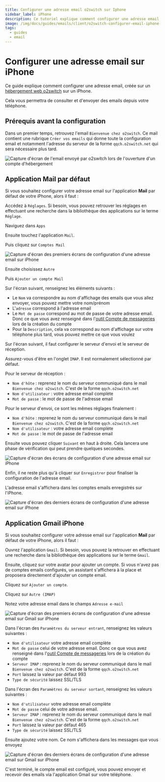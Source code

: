 ```yaml
---
title: Configurer une adresse email o2switch sur Iphone
sidebar_label: iPhone
description: Ce tutoriel explique comment configurer une adresse email o2switch sur un iPhone
image: /img/docs/guides/emails/client/o2switch-configurer-email-iphone-2.png
tags:
  - guides
  - email
---
```


# Configurer une adresse email sur iPhone 

Ce guide explique comment configurer une adresse email, créée sur un [hébergement web
o2switch](https://www.o2switch.fr/hebergement-illimite/) sur un iPhone.

Cela vous permettra de consulter et d'envoyer des emails depuis votre téléphone.

## Prérequis avant la configuration


Dans un premier temps, retrouvez l'email `Bienvenue chez o2switch`. Ce mail contient une rubrique `Créer vos emails` qui
donne toute la configuration email et notamment l'adresse du serveur de la forme `qqch.o2switch.net` qui sera nécessaire
plus tard.



<Image
    src="/img/docs/guides/emails/client/mail-bienvenue-configuration.png"
    title="Le mail Bienvenue chez o2switch contient toute la configuration à utiliser pour les emails"
    caption="Le mail bienvenue chez o2switch contient la configuration à utiliser"
    alt="Capture d'écran de l'email envoyé par o2switch lors de l'ouverture d'un compte d'hébergement"
/>


## Application Mail par défaut 

Si vous souhaitez configurer votre adresse email sur l'application  **Mail** par défaut de votre iPhone, alors il faut :

<Badge text="1" type="danger" /> Accédez à `Réglages`. Si besoin, vous pouvez retrouver les réglages en effectuant 
une recherche dans la bibliothèque des applications sur le terme `Réglage`.

<Badge text="2" type="danger" /> Naviguez dans `Apps` 

<Badge text="3" type="danger" /> Ensuite touchez l'application `Mail`. 

<Badge text="4" type="danger" /> Puis cliquez sur `Comptes Mail`

<Image
    src="/img/docs/guides/emails/client/o2switch-configurer-email-iphone-1.png"
    title="Première étape de la configuration d'une adresse email sur iPhone"
    caption="Première étape dans la configuration de l'adresse email o2switch sur iPhone"
    alt="Capture d'écran des premiers écrans de configuration d'une adresse email sur iPhone"
/>

<Badge text="5" type="danger" /> Ensuite choisissez `Autre`

<Badge text="6" type="danger" /> Puis `Ajouter un compte Mail`

<Badge text="7" type="danger" /> Sur l'écran suivant, renseignez les éléments suivants : 
- Le `Nom` va correspondre au nom d'affichage des emails que vous allez envoyer, vous pouvez mettre votre nom/prénom
- L'`adresse` correspond à l'adresse email 
- Le `Mot de passe` correspond au mot de passe de votre adresse email. Donc ce que vous avez renseigné dans l'[outil
Compte de messageries](/cpanel/emails/adresse-email) lors de la création du compte
- Pour la `Description`, cela va correspond au nom d'affichage sur votre téléphone plus tard, vous pouvez mettre ce que
vous voulez 

<Badge text="8" type="danger" /> Sur l'écran suivant, il faut configurer le serveur d'envoi et le serveur de réception.

Assurez-vous d'être en l'onglet `IMAP`. Il est normalement sélectionné par défaut.

Pour le serveur de réception : 
- `Nom d'hôte` : reprenez le nom du serveur communiqué dans le mail `Bienvenue chez o2switch`. C'est de la forme 
`qqch.o2switch.net`
- `Nom d'utilisateur` : votre adresse email complète 
- `Mot de passe` : le mot de passe de l'adresse email 

Pour le serveur d'envoi, ce sont les mêmes réglages finalement : 
- `Nom d'hôte` : reprenez le nom du serveur communiqué dans le mail `Bienvenue chez o2switch`. C'est de la forme 
`qqch.o2switch.net`
- `Nom d'utilisateur` : votre adresse email complète 
- `Mot de passe` : le mot de passe de l'adresse email 

Ensuite vous pouvez cliquer `Suivant` en haut à droite. Cela lancera une phase de vérification qui peut prendre quelques
secondes.

<Image
    src="/img/docs/guides/emails/client/o2switch-configurer-email-iphone-2.png"
    title="Deuxième étape de la configuration d'une adresse email sur iPhone"
    caption="Deuxième étape dans la configuration de l'adresse email o2switch sur iPhone"
    alt="Capture d'écran des écrans de configuration d'une adresse email sur iPhone"
/>

<Badge text="9" type="danger" /> Enfin, il ne reste plus qu'à cliquer sur `Enregistrer` pour finaliser la configuration
de l'adresse email.

L'adresse email s'affichera dans les comptes emails enregistrés sur l'iPhone.

<Image
    src="/img/docs/guides/emails/client/o2switch-configurer-email-iphone-3.png"
    title="Dernière étape de la configuration d'une adresse email sur iPhone"
    caption="Dernière étape dans la configuration de l'adresse email o2switch sur iPhone"
    alt="Capture d'écran des derniers écrans de configuration d'une adresse email sur iPhone"
/>

## Application Gmail iPhone 

Si vous souhaitez configurer votre adresse email sur l'application  **Mail** par défaut de votre iPhone, alors il faut :

<Badge text="1" type="warning" /> Ouvrez l'application `Gmail`. Si besoin, vous pouvez la retrouver en effectuant une
recherche dans la bibliothèque des applications sur le terme `Gmail`.

<Badge text="2" type="warning" /> Ensuite, cliquez sur votre avatar pour ajouter un compte. Si vous n'avez pas de 
comptes emails configurés, un assistant s'affichera à la place et proposera directement d'ajouter un compte email. 

<Badge text="3" type="warning" /> Cliquez sur `Ajouter un compte`.

<Badge text="4" type="warning" /> Cliquez sur `Autre (IMAP)`

<Badge text="5" type="warning" /> Notez votre adresse email dans le champs `Adresse e-mail`

<Image
    src="/img/docs/guides/emails/client/o2switch-email-iphone-gmail-1.png"
    title="Première étape de la configuration d'une adresse email sur Gmail sur iPhone"
    caption="Première étape dans la configuration de l'adresse email o2switch sur Gmail sur iPhone"
    alt="Capture d'écran des premiers écrans de configuration d'une adresse email sur Gmail sur iPhone"
/>

<Badge text="6" type="warning" /> Dans l'écran des `Paramètres du serveur entrant`, renseignez les valeurs suivantes :
- `Nom d'utilisateur` votre adresse email complète 
- `Mot de passe` celui de votre adresse email. Donc ce que vous avez renseigné dans l'[outil Compte de
  messageries](/cpanel/emails/adresse-email) lors de la création du compte
- `Serveur IMAP` : reprenez le nom du serveur communiqué dans le mail `Bienvenue chez o2switch`. C'est de la forme 
`qqch.o2switch.net`
- `Port` laissez la valeur par défaut 993 
- `Type de sécurité` laissez SSL/TLS 

<Badge text="7" type="warning" /> Dans l'écran des `Paramètres du serveur sortant`, renseignez les valeurs suivantes :
- `Nom d'utilisateur` votre adresse email complète 
- `Mot de passe` celui de votre adresse email. 
- `Serveur IMAP` : reprenez le nom du serveur communiqué dans le mail `Bienvenue chez o2switch`. C'est de la forme 
`qqch.o2switch.net`
- `Port` laissez la valeur par défaut 465 
- `Type de sécurité` laissez SSL/TLS 

<Badge text="8" type="warning" /> Ensuite ajoutez votre nom. Ce nom s'affichera dans les messages que vous envoyez

<Image
    src="/img/docs/guides/emails/client/o2switch-email-iphone-gmail-2.png"
    title="Dernière étape de la configuration d'une adresse email sur Gmail sur iPhone"
    caption="Dernière étape dans la configuration de l'adresse email o2switch sur Gmail sur iPhone"
    alt="Capture d'écran des derniers écrans de configuration d'une adresse email sur Gmail sur iPhone"
/>

C'est terminé, le compte email est configuré, vous pouvez envoyer et recevoir des emails via l'application Gmail sur
votre téléphone. 
